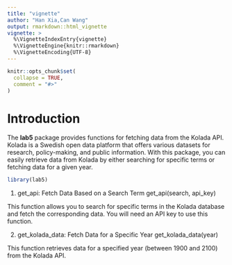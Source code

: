 ```yaml
---
title: "vignette"
author: "Han Xia,Can Wang"
output: rmarkdown::html_vignette
vignette: >
  %\VignetteIndexEntry{vignette}
  %\VignetteEngine{knitr::rmarkdown}
  %\VignetteEncoding{UTF-8}
---
```


```r
knitr::opts_chunk$set(
  collapse = TRUE,
  comment = "#>"
)
```
# Introduction

The **lab5** package provides functions for fetching data from the Kolada API. Kolada is a Swedish open data platform that offers various datasets for research, policy-making, and public information. With this package, you can easily retrieve data from Kolada by either searching for specific terms or fetching data for a given year.

```r

library(lab5)
```
1. get_api: Fetch Data Based on a Search Term
get_api(search, api_key)

This function allows you to search for specific terms in the Kolada database and fetch the corresponding data. You will need an API key to use this function.

2. get_kolada_data: Fetch Data for a Specific Year
get_kolada_data(year)

This function retrieves data for a specified year (between 1900 and 2100) from the Kolada API.